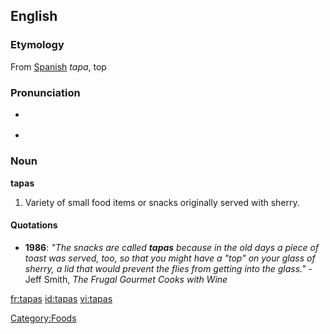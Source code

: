 ==English==

===Etymology===
From [[Spanish]] ''tapa'', top

===Pronunciation===
*{{italbrac|[[RP]]}} {{IPA|/ˈtæpəs/}}
*{{italbrac|US}} {{IPA|/ˈtæpəs/ or /ˈtɑːpəs/}}
{{rfap}}

===Noun===
'''tapas'''

# Variety of small food items or snacks originally served with sherry.

====Quotations====
* '''1986''': ''"The snacks are called '''tapas''' because in the old days a piece of toast was served, too, so that you might have a "top" on your glass of sherry, a lid that would prevent the flies from getting into the glass."'' - Jeff Smith, <cite>The Frugal Gourmet Cooks with Wine</cite>

[[Category:Foods]]

[[fr:tapas]]
[[id:tapas]]
[[vi:tapas]]